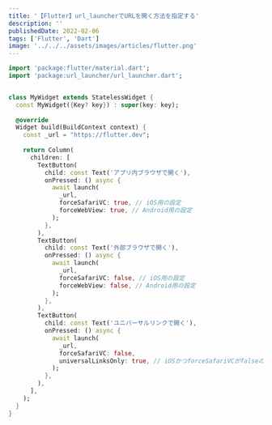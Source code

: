 ```yaml
---
title: '【Flutter】url_launcherでURLを開く方法を指定する'
description: ''
publishedDate: 2022-02-06
tags: ['Flutter', 'Dart']
image: '../../../assets/images/articles/flutter.png'
---
```


```dart
import 'package:flutter/material.dart';
import 'package:url_launcher/url_launcher.dart';


class MyWidget extends StatelessWidget {
  const MyWidget({Key? key}) : super(key: key);
  
  @override
  Widget build(BuildContext context) {
    const _url = "https://flutter.dev";
    
    return Column(
      children: [
        TextButton(
          child: const Text('アプリ内ブラウザで開く'),
          onPressed: () async {
            await launch(
              _url,
              forceSafariVC: true, // iOS用の設定
              forceWebView: true, // Android用の設定
            );
          },
        ),
        TextButton(
          child: const Text('外部ブラウザで開く'),
          onPressed: () async {
            await launch(
              _url,
              forceSafariVC: false, // iOS用の設定
              forceWebView: false, // Android用の設定
            );
          },
        ),
        TextButton(
          child: const Text('ユニバーサルリンクで開く'),
          onPressed: () async {
            await launch(
              _url,
              forceSafariVC: false,
              universalLinksOnly: true, // iOSかつforceSafariVCがfalseの場合でのみ有効
            );
          },
        ),
      ],
    );
  }
}
```

